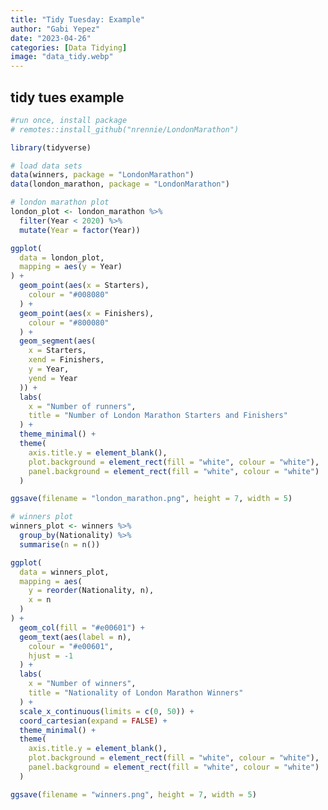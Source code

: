 ```yaml
---
title: "Tidy Tuesday: Example"
author: "Gabi Yepez"
date: "2023-04-26"
categories: [Data Tidying]
image: "data_tidy.webp"
---
```


## tidy tues example

```r
#run once, install package
# remotes::install_github("nrennie/LondonMarathon")
```

```r
library(tidyverse)

# load data sets
data(winners, package = "LondonMarathon")
data(london_marathon, package = "LondonMarathon")
```

```r
# london marathon plot
london_plot <- london_marathon %>%
  filter(Year < 2020) %>%
  mutate(Year = factor(Year))
```

```r
ggplot(
  data = london_plot,
  mapping = aes(y = Year)
) +
  geom_point(aes(x = Starters),
    colour = "#008080"
  ) +
  geom_point(aes(x = Finishers),
    colour = "#800080"
  ) +
  geom_segment(aes(
    x = Starters,
    xend = Finishers,
    y = Year,
    yend = Year
  )) +
  labs(
    x = "Number of runners",
    title = "Number of London Marathon Starters and Finishers"
  ) +
  theme_minimal() +
  theme(
    axis.title.y = element_blank(),
    plot.background = element_rect(fill = "white", colour = "white"),
    panel.background = element_rect(fill = "white", colour = "white")
  )
```

```r
ggsave(filename = "london_marathon.png", height = 7, width = 5)
```

```r
# winners plot
winners_plot <- winners %>%
  group_by(Nationality) %>%
  summarise(n = n())

ggplot(
  data = winners_plot,
  mapping = aes(
    y = reorder(Nationality, n),
    x = n
  )
) +
  geom_col(fill = "#e00601") +
  geom_text(aes(label = n),
    colour = "#e00601",
    hjust = -1
  ) +
  labs(
    x = "Number of winners",
    title = "Nationality of London Marathon Winners"
  ) +
  scale_x_continuous(limits = c(0, 50)) +
  coord_cartesian(expand = FALSE) +
  theme_minimal() +
  theme(
    axis.title.y = element_blank(),
    plot.background = element_rect(fill = "white", colour = "white"),
    panel.background = element_rect(fill = "white", colour = "white")
  )

ggsave(filename = "winners.png", height = 7, width = 5)
```

